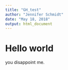 ```yaml
---
title: "GH_test"
author: "Jennifer Schmidt"
date: "May 18, 2018"
output: html_document
---
```


# Hello world

you disappoint me.
